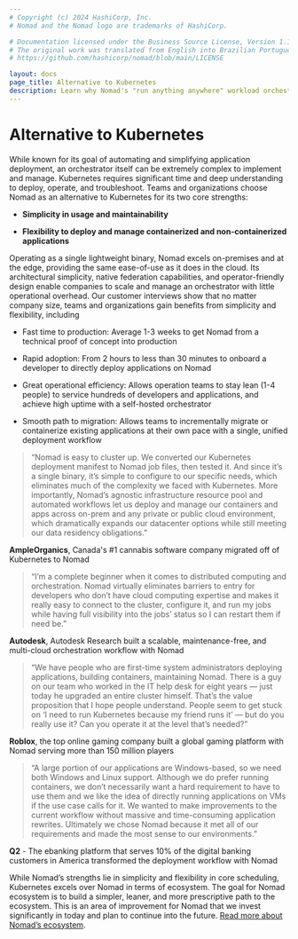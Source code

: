 ```yaml
---
# Copyright (c) 2024 HashiCorp, Inc.
# Nomad and the Nomad logo are trademarks of HashiCorp.

# Documentation licensed under the Business Source License, Version 1.1.
# The original work was translated from English into Brazilian Portuguese.
# https://github.com/hashicorp/nomad/blob/main/LICENSE

layout: docs
page_title: Alternative to Kubernetes
description: Learn why Nomad's "run anything anywhere" workload orchestration is a robust alternative to Kubernetes.
---
```


# Alternative to Kubernetes

While known for its goal of automating and simplifying application deployment, an orchestrator itself can be extremely complex to implement and manage. Kubernetes requires significant time and deep understanding to deploy, operate, and troubleshoot. Teams and organizations choose Nomad as an alternative to Kubernetes for its two core strengths:

- **Simplicity in usage and maintainability**

- **Flexibility to deploy and manage containerized and non-containerized applications**

Operating as a single lightweight binary, Nomad excels on-premises and at the edge, providing the same ease-of-use as it does in the cloud. Its architectural simplicity, native federation capabilities, and operator-friendly design enable companies to scale and manage an orchestrator with little operational overhead. Our customer interviews show that no matter company size, teams and organizations gain benefits from simplicity and flexibility, including

- Fast time to production: Average 1-3 weeks to get Nomad from a technical proof of concept into production

- Rapid adoption: From 2 hours to less than 30 minutes to onboard a developer to directly deploy applications on Nomad

- Great operational efficiency: Allows operation teams to stay lean (1-4 people) to service hundreds of developers and applications, and achieve high uptime with a self-hosted orchestrator

- Smooth path to migration: Allows teams to incrementally migrate or containerize existing applications at their own pace with a single, unified deployment workflow

> “Nomad is easy to cluster up. We converted our Kubernetes deployment manifest to Nomad job files, then tested it. And since it’s a single binary, it’s simple to configure to our specific needs, which eliminates much of the complexity we faced with Kubernetes. More importantly, Nomad’s agnostic infrastructure resource pool and automated workflows let us deploy and manage our containers and apps across on-prem and any private or public cloud environment, which dramatically expands our datacenter options while still meeting our data residency obligations.”

**AmpleOrganics**, Canada's #1 cannabis software company migrated off of Kubernetes to Nomad

> “I’m a complete beginner when it comes to distributed computing and orchestration. Nomad virtually eliminates barriers to entry for developers who don’t have cloud computing expertise and makes it really easy to connect to the cluster, configure it, and run my jobs while having full visibility into the jobs’ status so I can restart them if need be.”

**Autodesk**, Autodesk Research built a scalable, maintenance-free, and multi-cloud orchestration workflow with Nomad

> “We have people who are first-time system administrators deploying applications, building containers, maintaining Nomad. There is a guy on our team who worked in the IT help desk for eight years — just today he upgraded an entire cluster himself. That’s the value proposition that I hope people understand. People seem to get stuck on ‘I need to run Kubernetes because my friend runs it’ — but do you really use it? Can you operate it at the level that’s needed?”

**Roblox**, the top online gaming company built a global gaming platform with Nomad serving more than 150 million players

> “A large portion of our applications are Windows-based, so we need both Windows and Linux support. Although we do prefer running containers, we don’t necessarily want a hard requirement to have to use them and we like the idea of directly running applications on VMs if the use case calls for it. We wanted to make improvements to the current workflow without massive and time-consuming application rewrites. Ultimately we chose Nomad because it met all of our requirements and made the most sense to our environments.”

**Q2** - The ebanking platform that serves 10% of the digital banking customers in America transformed the deployment workflow with Nomad

While Nomad’s strengths lie in simplicity and flexibility in core scheduling, Kubernetes excels over Nomad in terms of ecosystem. The goal for Nomad ecosystem is to build a simpler, leaner, and more prescriptive path to the ecosystem. This is an area of improvement for Nomad that we invest significantly in today and plan to continue into the future. [Read more about Nomad’s ecosystem](/nomad/docs/ecosystem).

